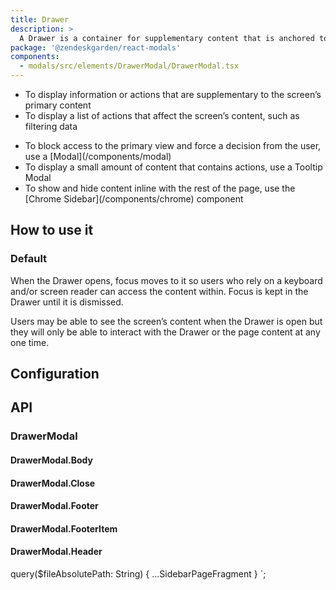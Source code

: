 ```yaml
---
title: Drawer
description: >
  A Drawer is a container for supplementary content that is anchored to the edge of a page.
package: '@zendeskgarden/react-modals'
components:
  - modals/src/elements/DrawerModal/DrawerModal.tsx
---
```


<Usage>
  <Use>
    <ul>
      <li>
        To display information or actions that are supplementary to the screen’s primary content
      </li>
      <li>To display a list of actions that affect the screen’s content, such as filtering data</li>
    </ul>
  </Use>
  <Misuse>
    <ul>
      <li>
        <Markdown>
          To block access to the primary view and force a decision from the user, use a
          [Modal](/components/modal)
        </Markdown>
      </li>
      <li>
        <Markdown>
          To display a small amount of content that contains actions, use a Tooltip Modal
        </Markdown>
      </li>
      <li>
        <Markdown>
          To show and hide content inline with the rest of the page, use the [Chrome
          Sidebar](/components/chrome) component
        </Markdown>
      </li>
    </ul>
  </Misuse>
</Usage>

## How to use it

### Default

When the Drawer opens, focus moves to it so users who rely on a keyboard and/or
screen reader can access the content within. Focus is kept in the Drawer until
it is dismissed.

Users may be able to see the screen’s content when the Drawer is open but they
will only be able to interact with the Drawer or the page content at any one
time.


<CodeExample code={DefaultCode}>
  <Default />
</CodeExample>

## Configuration

<Configuration reactPackage={props.data.mdx.package} components={props.data.mdx.components} />

## API

### DrawerModal

<PropSheet components={props.data.mdx.components} componentName="drawermodal" />

#### DrawerModal.Body

#### DrawerModal.Close

#### DrawerModal.Footer

#### DrawerModal.FooterItem

#### DrawerModal.Header


  query($fileAbsolutePath: String) {
    ...SidebarPageFragment
  }
`;
